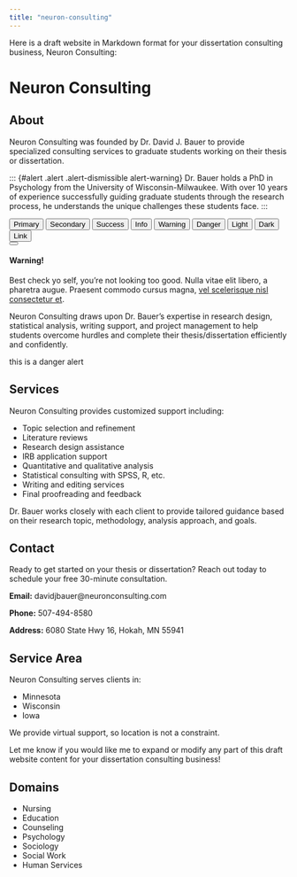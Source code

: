 ```yaml
---
title: "neuron-consulting"
---
```


Here is a draft website in Markdown format for your dissertation consulting business, Neuron Consulting:

# Neuron Consulting

## About

Neuron Consulting was founded by Dr. David J. Bauer to provide specialized consulting services to graduate students working on their thesis or dissertation.

::: {#alert .alert .alert-dismissible alert-warning}
Dr. Bauer holds a PhD in Psychology from the University of Wisconsin-Milwaukee. With over 10 years of experience successfully guiding graduate students through the research process, he understands the unique challenges these students face.
:::

<button type="button" class="btn btn-primary">Primary</button>
<button type="button" class="btn btn-secondary">Secondary</button>
<button type="button" class="btn btn-success">Success</button>
<button type="button" class="btn btn-info">Info</button>
<button type="button" class="btn btn-warning">Warning</button>
<button type="button" class="btn btn-danger">Danger</button>
<button type="button" class="btn btn-light">Light</button>
<button type="button" class="btn btn-dark">Dark</button>
<button type="button" class="btn btn-link">Link</button>

<div class="alert alert-dismissible alert-warning">
  <button type="button" class="btn-close" data-bs-dismiss="alert"></button>
  <h4 class="alert-heading">Warning!</h4>
  <p class="mb-0">Best check yo self, you're not looking too good. Nulla vitae elit libero, a pharetra augue. Praesent commodo cursus magna, <a href="#" class="alert-link">vel scelerisque nisl consectetur et</a>.</p>
</div>

Neuron Consulting draws upon Dr. Bauer's expertise in research design, statistical analysis, writing support, and project management to help students overcome hurdles and complete their thesis/dissertation efficiently and confidently.

::: danger
this is a danger alert
:::

## Services

Neuron Consulting provides customized support including:

-   Topic selection and refinement
-   Literature reviews
-   Research design assistance
-   IRB application support
-   Quantitative and qualitative analysis
-   Statistical consulting with SPSS, R, etc.
-   Writing and editing services
-   Final proofreading and feedback

Dr. Bauer works closely with each client to provide tailored guidance based on their research topic, methodology, analysis approach, and goals.

## Contact

Ready to get started on your thesis or dissertation? Reach out today to schedule your free 30-minute consultation.

**Email:** davidjbauer\@neuronconsulting.com

**Phone:** 507-494-8580

**Address:** 6080 State Hwy 16, Hokah, MN 55941

## Service Area

Neuron Consulting serves clients in:

-   Minnesota
-   Wisconsin
-   Iowa

We provide virtual support, so location is not a constraint.

Let me know if you would like me to expand or modify any part of this draft website content for your dissertation consulting business!

## Domains

- Nursing
- Education
- Counseling
- Psychology
- Sociology
- Social Work
- Human Services

